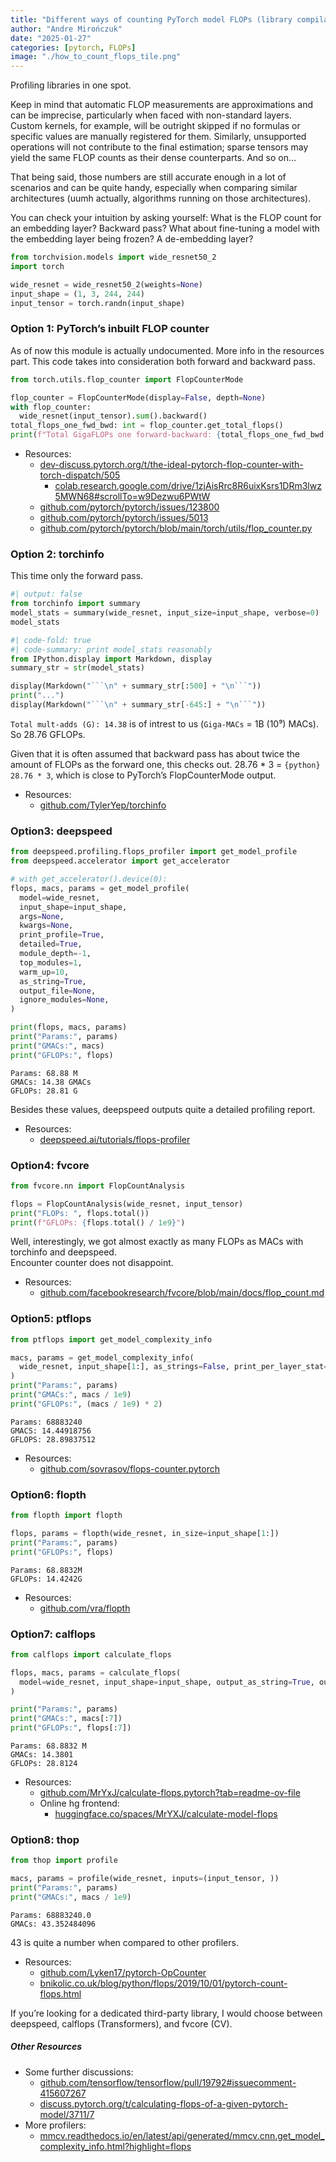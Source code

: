 ```yaml
---
title: "Different ways of counting PyTorch model FLOPs (library compilation)"
author: "Andre Mirończuk"
date: "2025-01-27"
categories: [pytorch, FLOPs]
image: "./how_to_count_flops_tile.png"
---
```


Profiling libraries in one spot.

Keep in mind that automatic FLOP measurements are approximations and can be
imprecise, particularly when faced with non-standard layers. Custom kernels, for
example, will be outright skipped if no formulas or specific values are manually
registered for them. Similarly, unsupported operations will not contribute to the
final estimation; sparse tensors may yield the same FLOP counts as their dense
counterparts. And so on...

That being said, those numbers are still accurate enough in a lot of scenarios and
can be quite handy, especially when comparing similar architectures (uumh actually,
algorithms running on those architectures).

You can check your intuition by asking yourself: What is the FLOP count for an
embedding layer? Backward pass? What about fine-tuning a model with the embedding
layer being frozen? A de-embedding layer?

```python
from torchvision.models import wide_resnet50_2
import torch

wide_resnet = wide_resnet50_2(weights=None)
input_shape = (1, 3, 244, 244)
input_tensor = torch.randn(input_shape)
```

### Option 1: PyTorch's inbuilt FLOP counter

As of now this module is actually undocumented. More info in the resources part. This
code takes into consideration both forward and backward pass.

```python
from torch.utils.flop_counter import FlopCounterMode

flop_counter = FlopCounterMode(display=False, depth=None)
with flop_counter:
  wide_resnet(input_tensor).sum().backward()
total_flops_one_fwd_bwd: int = flop_counter.get_total_flops()
print(f"Total GigaFLOPs one forward-backward: {total_flops_one_fwd_bwd / 1e9}")
```

- Resources:
  - [dev-discuss.pytorch.org/t/the-ideal-pytorch-flop-counter-with-torch-dispatch/505](https://dev-discuss.pytorch.org/t/the-ideal-pytorch-flop-counter-with-torch-dispatch/505)
    - [colab.research.google.com/drive/1zjAisRrc8R6uixKsrs1DRm3lwz5MWN68#scrollTo=w9Dezwu6PWtW](https://colab.research.google.com/drive/1zjAisRrc8R6uixKsrs1DRm3lwz5MWN68#scrollTo=w9Dezwu6PWtW)
  - [github.com/pytorch/pytorch/issues/123800](https://github.com/pytorch/pytorch/issues/123800)
  - [github.com/pytorch/pytorch/issues/5013](https://github.com/pytorch/pytorch/issues/5013)
  - [github.com/pytorch/pytorch/blob/main/torch/utils/flop_counter.py](https://github.com/pytorch/pytorch/blob/main/torch/utils/flop_counter.py)


### Option 2: torchinfo

This time only the forward pass.

```python
#| output: false
from torchinfo import summary
model_stats = summary(wide_resnet, input_size=input_shape, verbose=0)
model_stats
```

```python
#| code-fold: true
#| code-summary: print model_stats reasonably
from IPython.display import Markdown, display
summary_str = str(model_stats)

display(Markdown("```\n" + summary_str[:500] + "\n```"))
print("...")
display(Markdown("```\n" + summary_str[-645:] + "\n```"))
```

`Total mult-adds (G): 14.38` is of intrest to us (`Giga-MACs` = 1B (10⁹) MACs). So
28.76 GFLOPs.

Given that it is often assumed that backward pass has about twice the amount of FLOPs as
the forward one, this checks out. 28.76 * 3 = `{python} 28.76 * 3`, which is close to
PyTorch's FlopCounterMode output.

- Resources:
  - [github.com/TylerYep/torchinfo](https://github.com/TylerYep/torchinfo)

### Option3: deepspeed

```python
from deepspeed.profiling.flops_profiler import get_model_profile
from deepspeed.accelerator import get_accelerator

# with get_accelerator().device(0):
flops, macs, params = get_model_profile(
  model=wide_resnet,
  input_shape=input_shape,
  args=None,
  kwargs=None,
  print_profile=True,
  detailed=True,
  module_depth=-1,
  top_modules=1,
  warm_up=10,
  as_string=True,
  output_file=None,
  ignore_modules=None,
)

print(flops, macs, params)
print("Params:", params)
print("GMACs:", macs)
print("GFLOPs:", flops)
```

```text
Params: 68.88 M
GMACs: 14.38 GMACs
GFLOPs: 28.81 G
```

Besides these values, deepspeed outputs quite a detailed profiling report.

- Resources:
  - [deepspeed.ai/tutorials/flops-profiler](https://www.deepspeed.ai/tutorials/flops-profiler/)

### Option4: fvcore

```python
from fvcore.nn import FlopCountAnalysis

flops = FlopCountAnalysis(wide_resnet, input_tensor)
print("FLOPs: ", flops.total())
print(f"GFLOPs: {flops.total() / 1e9}")
```

Well, interestingly, we got almost exactly as many FLOPs as MACs with torchinfo and
deepspeed.  
Encounter counter does not disappoint.

- Resources:
  - [github.com/facebookresearch/fvcore/blob/main/docs/flop_count.md](https://github.com/facebookresearch/fvcore/blob/main/docs/flop_count.md)

### Option5: ptflops

```python
from ptflops import get_model_complexity_info

macs, params = get_model_complexity_info(
  wide_resnet, input_shape[1:], as_strings=False, print_per_layer_stat=False, backend='pytorch'
)
print("Params:", params)
print("GMACs:", macs / 1e9)
print("GFLOPs:", (macs / 1e9) * 2)
```

```text
Params: 68883240
GMACS: 14.44918756
GFLOPS: 28.89837512
```

- Resources:
  - [github.com/sovrasov/flops-counter.pytorch](https://github.com/sovrasov/flops-counter.pytorch)

### Option6: flopth

```python
from flopth import flopth

flops, params = flopth(wide_resnet, in_size=input_shape[1:])
print("Params:", params)
print("GFLOPs:", flops)
```

```text
Params: 68.8832M
GFLOPs: 14.4242G
```

- Resources:
  - [github.com/vra/flopth](https://github.com/vra/flopth)

### Option7: calflops

```python
from calflops import calculate_flops

flops, macs, params = calculate_flops(
  model=wide_resnet, input_shape=input_shape, output_as_string=True, output_precision=4
)

print("Params:", params)
print("GMACs:", macs[:7])
print("GFLOPs:", flops[:7])
```

```text
Params: 68.8832 M
GMACs: 14.3801
GFLOPs: 28.8124
```

- Resources:
  - [github.com/MrYxJ/calculate-flops.pytorch?tab=readme-ov-file](https://github.com/MrYxJ/calculate-flops.pytorch?tab=readme-ov-file)
  - Online hg frontend:
    - [huggingface.co/spaces/MrYXJ/calculate-model-flops](https://huggingface.co/spaces/MrYXJ/calculate-model-flops)

### Option8: thop

```python
from thop import profile

macs, params = profile(wide_resnet, inputs=(input_tensor, ))
print("Params:", params)
print("GMACs:", macs / 1e9)
```

```text
Params: 68883240.0
GMACs: 43.352484096
```

43 is quite a number when compared to other profilers.

- Resources:
  - [github.com/Lyken17/pytorch-OpCounter](https://github.com/Lyken17/pytorch-OpCounter)
  - [bnikolic.co.uk/blog/python/flops/2019/10/01/pytorch-count-flops.html](https://bnikolic.co.uk/blog/python/flops/2019/10/01/pytorch-count-flops.html)


If you're looking for a dedicated third-party library, I would choose between
deepspeed, calflops (Transformers), and fvcore (CV).

##### Other Resources

- Some further discussions:
  - [github.com/tensorflow/tensorflow/pull/19792#issuecomment-415607267](https://github.com/tensorflow/tensorflow/pull/19792#issuecomment-415607267)
  - [discuss.pytorch.org/t/calculating-flops-of-a-given-pytorch-model/3711/7](https://discuss.pytorch.org/t/calculating-flops-of-a-given-pytorch-model/3711/7)

- More profilers:
  - [mmcv.readthedocs.io/en/latest/api/generated/mmcv.cnn.get_model_complexity_info.html?highlight=flops](https://mmcv.readthedocs.io/en/latest/api/generated/mmcv.cnn.get_model_complexity_info.html?highlight=flops)
